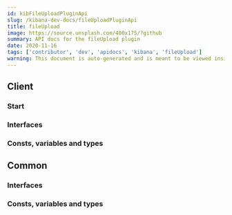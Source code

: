 ```yaml
---
id: kibFileUploadPluginApi
slug: /kibana-dev-docs/fileUploadPluginApi
title: fileUpload
image: https://source.unsplash.com/400x175/?github
summary: API docs for the fileUpload plugin
date: 2020-11-16
tags: ['contributor', 'dev', 'apidocs', 'kibana', 'fileUpload']
warning: This document is auto-generated and is meant to be viewed inside our experimental, new docs system. Reach out in #docs-engineering for more info.
---
```



## Client

### Start
<DocDefinitionList data={[fileUploadObj.client.start]}/>

### Interfaces
<DocDefinitionList data={fileUploadObj.client.interfaces}/>

### Consts, variables and types
<DocDefinitionList data={fileUploadObj.client.misc}/>

## Common

### Interfaces
<DocDefinitionList data={fileUploadObj.common.interfaces}/>

### Consts, variables and types
<DocDefinitionList data={fileUploadObj.common.misc}/>

